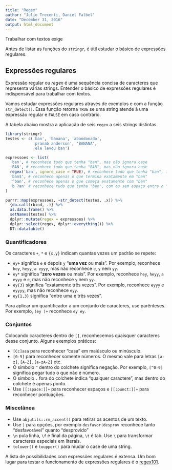 ```yaml
---
title: "Regex"
author: "Julio Trecenti, Daniel Falbel"
date: "December 31, 2016"
output: html_document
---
```


Trabalhar com textos exige 

Antes de listar as funções do `stringr`, é útil estudar o básico de expressões regulares.

## Expressões regulares

Expressão regular ou *regex* é uma sequência concisa de caracteres que representa várias strings. Entender o básico de expressões regulares é indispensável para trabalhar com textos.

Vamos estudar expressões regulares através de exemplos e com a função `str_detect()`. Essa função retorna `TRUE` se uma string atende à uma expressão regular e `FALSE` em caso contrário.

A tabela abaixo mostra a aplicação de seis `regex` a seis strings distintas.

```r
library(stringr)
testes <- c('ban', 'banana', 'abandonado', 
            'pranab anderson', 'BANANA', 
            'ele levou ban')

expressoes <- list(
  'ban', # reconhece tudo que tenha "ban", mas não ignora case
  'BAN', # reconhece tudo que tenha "BAN", mas não ignora case
  regex('ban', ignore_case = TRUE), # reconhece tudo que tenha "ban", ignorando case
  'ban$', # reconhece apenas o que termina exatamente em "ban"
  '^ban', # reconhece apenas o que começa exatamente com "ban"
  'b ?an' # reconhece tudo que tenha "ban", com ou sem espaço entre o "b" e o "a"
)
```

```r
purrr::map(expressoes, ~str_detect(testes, .x)) %>% 
  {do.call(rbind, .)} %>% 
  as.data.frame() %>% 
  setNames(testes) %>% 
  dplyr::mutate(regex = expressoes) %>% 
  dplyr::select(regex, dplyr::everything()) %>% 
  DT::datatable()
```

### Quantificadores

Os caracteres `+`, `*` e `{x,y}` indicam quantas vezes um padrão se repete:

- `ey+` significa `e` e depois `y` "**uma vez** ou mais". Por exemplo, reconhece `hey`, `heyy`, `a eyyy`, mas não reconhece `e`, `y` nem `yy`.
- `ey*` significa "**zero vezes** ou mais". Por exemplo, reconhece `hey`, `heyy`, `a eyyy` e `e`, mas não reconhece `y` nem `yy`.
- `ey{3}` significa "exatamente três vezes". Por exemplo, reconhece `eyyy` e `eyyyy`, mas não reconhece `eyy`.
- `ey{1,3}` significa "entre uma e três vezes".

Para aplicar um quantificador a um conjunto de caracteres, use parênteses. Por exemplo, `(ey )+` reconhece `ey ey `.

### Conjuntos

Colocando caracteres dentro de `[]`, reconhecemos quaisquer caracteres desse conjunto. Alguns exemplos práticos:

- `[Cc]asa` para reconhecer "casa" em maiúsculo ou minúsculo.
- `[0-9]` para reconhecer somente números. O mesmo vale para letras `[a-z]`, `[A-Z]`, `[a-zA-Z]` etc.
- O símbolo `^` dentro do colchete significa negação. Por exemplo, `[^0-9]` significa pegar tudo o que não é número.
- O símbolo `.` fora do colchete indica "qualquer caractere", mas dentro do colchete é apenas ponto.
- Use `[[:space:]]+` para reconhecer espaços e `[[:punct:]]+` para reconhecer pontuações.

### Miscelânea

- Use `abjutils::rm_accent()` para retirar os acentos de um texto.
- Use `|` para opções, por exemplo `desfavor|desprov` reconhece tanto "desfavorável" quanto "desprovido"
- `\n` pula linha, `\f` é final da página, `\t` é tab. Use `\` para transformar caracteres especiais em literais.
- `tolower()` e `toupper()` para mudar o case de uma string. 

A lista de possibilidades com expressões regulares é extensa. 
Um bom lugar para testar o funcionamento de expressões regulares é o [regex101](https://regex101.com/).
